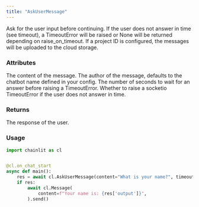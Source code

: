 ```yaml
---
title: "AskUserMessage"
---
```


Ask for the user input before continuing.
If the user does not answer in time (see timeout), a TimeoutError will be raised or None will be returned depending on raise_on_timeout.
If a project ID is configured, the messages will be uploaded to the cloud storage.

### Attributes

<ParamField path="content" type="str">
  The content of the message.
</ParamField>
<ParamField path="author" type="str" optional>
  The author of the message, defaults to the chatbot name defined in your
  config.
</ParamField>
<ParamField path="timeout" type="int" optional>
  The number of seconds to wait for an answer before raising a TimeoutError.
</ParamField>
<ParamField path="raise_on_timeout" type="bool" optional>
  Whether to raise a socketio TimeoutError if the user does not answer in time.
</ParamField>

### Returns

<ResponseField name="response" type="Step" required>
  The response of the user.
</ResponseField>

### Usage

```python
import chainlit as cl


@cl.on_chat_start
async def main():
    res = await cl.AskUserMessage(content="What is your name?", timeout=10).send()
    if res:
        await cl.Message(
            content=f"Your name is: {res['output']}",
        ).send()
```
